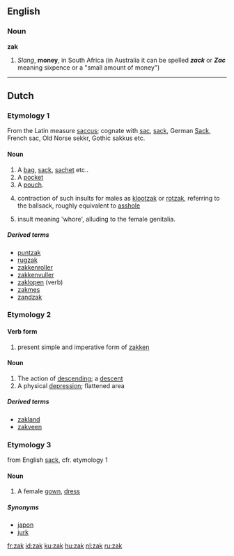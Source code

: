 {{also|Zak}}
==English==

===Noun===
'''zak'''

# ''Slang'', '''money''', in South Africa (in Australia it can be spelled ''' ''zack'' '''  or  ''' ''Zac'' ''' meaning sixpence or a "small amount of money")

----

==Dutch==

===Etymology 1===
From the Latin measure [[saccus]]; cognate with [[sac]], [[sack]], German [[Sack]], French sac, Old Norse sekkr, Gothic sakkus etc.

====Noun====
{{nl-noun|zakken|zakje|g=m}}

# A [[bag]], [[sack]], [[sachet]] etc..
# A [[pocket]]
# A [[pouch]].
# {{slang|gross|lang=nl}} contraction of such insults for males as [[klootzak]] or [[rotzak]], referring to the ballsack, roughly equivalent to [[asshole]]
# {{obsolete}} {{slang|gross|lang=nl}} insult meaning 'whore', alluding to the female genitalia.

=====Derived terms=====
{{top4}}
* [[puntzak]] {{m}}
* [[rugzak]] {{m}}
* [[zakkenroller]] {{m}}
* [[zakkenvuller]] {{m}}
* [[zaklopen]] (verb)
* [[zakmes]] {{n}}
* [[zandzak]] {{m}}
{{bottom}}

===Etymology 2===

====Verb form====
{{infl|nl|verb form}}

# present simple and imperative form of [[zakken]]

====Noun====
{{nl-noun|zakken|zakje|g=m}}

# The action of [[descending]]; a [[descent]]
# A physical [[depression]]; flattened area

=====Derived terms=====
{{top4}}
* [[zakland]] {{n}}
* [[zakveen]] {{n}}
{{bottom}}

===Etymology 3===
from English [[sack]], cfr. etymology 1

====Noun====
{{nl-noun|zakken|zakje|g=m}}

# A female [[gown]], [[dress]]

=====Synonyms=====
* [[japon]]
* [[jurk]]

[[fr:zak]]
[[id:zak]]
[[ku:zak]]
[[hu:zak]]
[[nl:zak]]
[[ru:zak]]